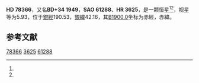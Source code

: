 {{Starbox begin
| name = HD 78366
}}
{{Starbox observe
| epoch = [[J2000.0|J2000.0]]
| constell = {{星座名待查}}<ref name=SIMBAD>{{cite web
 | url=http://simbad.u-strasbg.fr/simbad/sim-id?Ident=HR+3625
 | title=Pulsating variable Star
 | publisher=Centre de Données astronomiques de Strasbourg
 | work=SIMBAD
 | accessdate=2012-07-13
 | archive-date=2021-09-21
 | archive-url=https://web.archive.org/web/20210921030100/http://simbad.u-strasbg.fr/simbad/sim-id?Ident=HR+3625
 | dead-url=no
 }}</ref><ref name=DATA>{{cite web
 | url=http://vizier.u-strasbg.fr/viz-bin/VizieR-5?-out.add=.&-source=5050&-corr=PK=HR&-out.max=9999&HR=3625
 | title=VizieR Detailed Page
 | accessdate=2012-07-13
 | archive-date=2016-03-05
 | archive-url=https://web.archive.org/web/20160305041403/http://vizier.u-strasbg.fr/viz-bin/VizieR-5?-out.add=.&-source=5050&-corr=PK=HR&-out.max=9999&HR=3625
 | dead-url=no
 }}</ref>
| 星官 = 
| ra = {{RA|9|8|51.1}}<ref name=SIMBAD /><ref name=DATA />
| dec = {{DEC|+33|52|56}}<ref name=SIMBAD /><ref name=DATA />
| appmag_v = 5.93<ref name=SIMBAD /><ref name=DATA />
}}
{{Starbox character
| class = F9V<ref name=SIMBAD /><ref name=DATA />
| b-v = 0.6<ref name=SIMBAD /><ref name=DATA />
| u-b = 0.04<ref name=SIMBAD /><ref name=DATA />
| r-i = <ref name=SIMBAD /><ref name=DATA />
| variable = 
}}
{{Starbox astrometry
| radial_v = 0.04
| prop_mo_ra = 27
| parallax = 
| p_error = 
}}
{{Starbox catalog
| names =BD+34 1949，[[SAO星表|SAO]] 61288，[[HD星表|HD]] 78366，[[HR星表|HR]] 3625}}
{{Starbox reference |Simbad=HR+3625}}
{{Starbox end}}

'''HD 78366'''，又名'''BD+34 1949'''，'''SAO 61288'''、'''HR 3625'''，是一颗恒星<ref name=SIMBAD /><ref name=DATA />，视星等为5.93，位于[[銀道座標系|銀經]]190.53，[[銀道座標系|銀緯]]42.16，其[[B1900.0|B1900.0]]坐标为赤經{{RA|9|2|42.9}}，赤緯{{DEC|+34|42.16|20}}。

== 参考文献 ==
{{reflist}}

{{star-stub}}

[[Category:HD和HDE天體|78366]]
[[Category:HR天體|3625]]
[[Category:SAO天體|61288]]